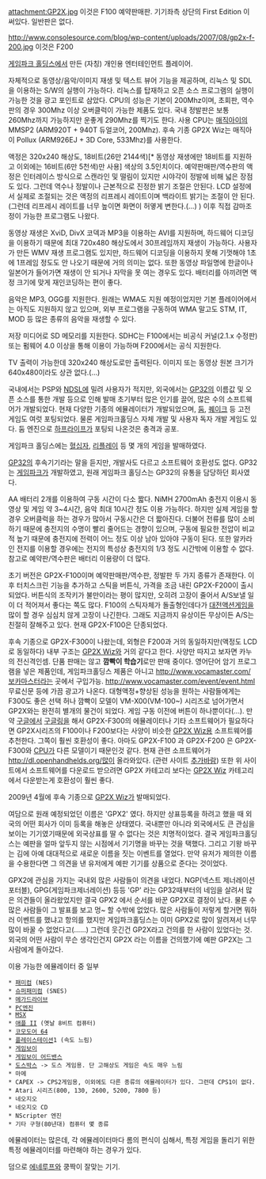 attachment:GP2X.jpg
이것은 F100 예약판매판. 기기좌측 상단의 First Edition 이 써있다. 일반판은 없다.

http://www.consolesource.com/blog/wp-content/uploads/2007/08/gp2x-f-200.jpg
이것은 F200

[[게임파크 홀딩스]]에서 만든 (자칭) 개인용 엔터테인먼트 플레이어.


자체적으로 동영상/음악/이미지 재생 및 텍스트 뷰어 기능을 제공하며, 리눅스 및 SDL을 이용하는 S/W의 실행이 가능하다. 리눅스를 탑재하고 오픈 소스 프로그램의 실행이 가능한 것을 광고 포인트로 삼았다. CPU의 성능은 기본이 200Mhz이며, 초회판, 역수판의 경우 300Mhz 이상 오버클럭이 가능한 제품도 있다. 국내 정발판은 보통 260Mhz까지 가능하지만 운좋게 290Mhz를 찍기도 한다.
사용 CPU는 [[매직아이]]의 MMSP2 (ARM920T + 940T 듀얼코어, 200Mhz). 후속 기종 GP2X Wiz는 매직아이 Pollux (ARM926EJ + 3D Core, 533Mhz)를 사용한다.

액정은 320x240 해상도, 18비트(26만 2144색)[* 동영상 재생에만 18비트를 지원하고 이외에는 16비트(6만 5천색)만 사용] 색상의 3.5인치이다. 예약판매판/역수판의 액정은 인터레이스 방식으로 스캔라인 및 떨림이 있지만 시야각이 정발에 비해 넓은 장점도 있다. 그런데 역수나 정발이나 근본적으로 진정한 밝기 조절은 안된다. LCD 설정에서 실제로 조절되는 것은 액정의 리프레시 레이트이며 백라이트 밝기는 조절이 안 된다. (그런데 리프레시 레이트를 너무 높이면 화면이 허옇게 변한다.(...) ) 이후 직접 감마조정이 가능한 프로그램도 나왔다.

동영상 재생은 XviD, DivX 코덱과 MP3을 이용하는 AVI를 지원하며, 하드웨어 디코딩을 이용하기 때문에 최대 720x480 해상도에서 30프레임까지 재생이 가능하다. 사용자가 만든 WMV 재생 프로그램도 있지만, 하드웨어 디코딩을 이용하지 못해 기껏해야 1초에 1프레임 정도도 안 나오기 때문에 거의 의미는 없다. 또한 동영상 파일명에 한글이나 일본어가 들어가면 재생이 안 되거나 자막을 못 여는 경우도 있다. 배터리를 아끼려면 액정 크기에 맞게 재인코딩하는 편이 좋다.

음악은 MP3, OGG를 지원한다. 원래는 WMA도 지원 예정이었지만 기본 플레이어에서는 아직도 지원하지 않고 있으며, 외부 프로그램을 구동하여 WMA 말고도 STM, IT, MOD 등 많은 종류의 음악을 재생할 수 있다.

저장 미디어로 SD 메모리를 지원한다. SDHC는 F100에서는 비공식 커널(2.1.x 수정판) 또는 펌웨어 4.0 이상을 통해 이용이 가능하며 F200에서는 공식 지원한다.

TV 출력이 가능한데 320x240 해상도로만 출력된다. 이미지 또는 동영상 원본 크기가 640x480이라도 상관 없다.(...)

국내에서는 PSP와 [[NDSL]]에 밀려 사용자가 적지만, 외국에서는 [[GP32]]의 이름값 및 오픈 소스를 통한 개발 등으로 인해 발매 초기부터 많은 인기를 끌어, 많은 수의 소프트웨어가 개발되었다. 현재 다양한 기종의 에뮬레이터가 개발되었으며, [[둠]], [[퀘이크]] 등 고전 게임도 여럿 포팅되었다. 물론 게임파크홀딩스 자체 개발 및 사용자 독자 개발 게임도 있다. 둠 엔진으로 [[하프라이프]]가 포팅되 나온것은 충격과 공포.

게임파크 홀딩스에는 [[혈십자]], [[리플레이]] 등 몇 개의 게임을 발매하였다.

[[GP32]]의 후속기기라는 말을 듣지만, 개발사도 다르고 소프트웨어 호환성도 없다. GP32는 [[게임파크]]가 개발하였고, 원래 게임파크 홀딩스는 GP32의 유통을 담당하던 회사였다.

AA 배터리 2개를 이용하여 구동 시간이 다소 짧다. NiMH 2700mAh 충전지 이용시 동영상 및 게임 약 3~4시간, 음악 최대 10시간 정도 이용 가능하다. 하지만 실제 게임을 할 경우 오버클럭을 하는 경우가 많아서 구동시간은 더 짧아진다. 더불어 전류를 많이 소비하기 때문에 충전지의 수명이 빨리 줄어드는 경향이 있으며, 구동에 필요한 전압이 비교적 높기 때문에 충전지에 전력이 어느 정도 이상 남아 있아야 구동이 된다. 또한 알카라인 전지를 이용할 경우에는 전지의 특성상 충전지의 1/3 정도 시간밖에 이용할 수 없다. 참고로 예약판/역수판은 배터리 이용량이 더 많다.

초기 버전은 GP2X-F100이며 예약판매판/역수판, 정발판 두 가지 종류가 존재한다. 이후 터치스크린 기능을 추가하고 스틱을 버튼식, 가격을 조금 내린 GP2X-F200이 출시되었다. 버튼식의 조작키가 불만이라는 평이 많지만, 오히려 고장이 줄어서 A/S보낼 일이 더 적어져서 좋다는 쪽도 많다. F100의 스틱자체가 돌출형인데다가 [[대전액션게임]]을 많이 할 경우 심심치 않게 고장이 나긴한다. 그래도 지금까지 유상이든 무상이든 A/S는 친절히 잘해주고 있다. 현재 GP2X-F100은 단종되었다.

후속 기종으로 GP2X-F300이 나왔는데, 외형은 F200과 거의 동일하지만(액정도 LCD로 동일하다) 내부 구조는 [[GP2X Wiz]]와 거의 같다고 한다. 사양만 따지고 보자면 카누의 전신격인셈. 단품 판매는 않고 '''깜빡이 학습기'''로만 판매 중이다. 영어단어 암기 프로그램을 넣은 제품인데, 게임파크홀딩스 제품은 아니고 [[http://www.vocamaster.com/ 보카마스터]]라는 곳에서 구입가능. [[http://www.vocamaster.com/event/event.html]] 무료신문 등에 가끔 광고가 나온다. 대형액정+향상된 성능을 원하는 사람들에게는 F300도 좋은 선택
허나 깜빡이 모델이 VM-X00(VM-100~) 시리즈로 넘어가면서 GP2X와는 완전히 별개의 물건이 되었다. 게임 구동 이전에 버튼이 하나뿐이다(...).
만약 [[구글]]에서 [[구글링]]을 해서 GP2X-F300의 에뮬레이터나 기타 소프트웨어가 필요하다면 GP2X시리즈의 F100이나 F200보다는 사양이 비슷한 [[GP2X Wiz]]용 소프트웨어를 추천한다. 그쪽이 훨씬 호환성이 좋다.
아마도 GP2X-F100 과 GP2X-F200 은 GP2X-F300와 [[CPU]]가 다른 모델이기 때문인것 같다.
현재 관련 소프트웨어가 [[http://dl.openhandhelds.org/]]많이 올라와있다. (관련 사이트 [[추가바람]])
또한 위 사이트에서 소프트웨어를 다운로드 받으려면 GP2X 카테고리 보다는 [[GP2X Wiz]] 카테고리에서 다운받는게 호환성이 훨씬 좋다.

2009년 4월에 후속 기종으로 [[GP2X Wiz]]가 발매되었다.

여담으로 원래 예정되었던 이름은 'GPX2' 였다. 하지만 상표등록을 하려고 했을 때 외국의 어떤 회사가 이미 등록을 해놓은 상태였다. 국내뿐만 아니라 외국에서도 큰 관심을 보이는 기기였기때문에 외국상표를 딸 수 없다는 것은 치명적이었다. 결국 게임파크홀딩스는 예판을 얼마 앞두지 않는 시점에서 기기명을 바꾸는 것을 택했다. 그리고 기왕 바꾸는 김에 아예 대대적으로 새로운 이름을 짓는 이벤트를 열었다. 만약 유저가 제의한 이름을 수용한다면 그 의견을 낸 유저에게 예판 기기를 상품으로 준다는 것이었다.

GPX2에 관심을 가지는 국내외 많은 사람들이 의견을 내었다. NGP(넥스트 제너레이션 포터블), GPG(게임파크제너레이션) 등등 'GP' 라는 GP32때부터의 네임을 살려서 많은 의견들이 올라왔었지만 결국 GPX2 에서 순서를 바꾼 GP2X로 결정이 났다. 물론 수많은 사람들이 그 발표를 보고 멍~ 할 수밖에 없었다. 많은 사람들이 저렇게 할거면 뭐하러 이벤트를 했냐고 항의를 했지만 게임파크홀딩스는 이미 GPX2로 많이 알려져서 너무 많이 바꿀 수 없었다고(......) 그런데 웃긴건 GP2X라고 건의를 한 사람이 있었다는 것. 외국의 어떤 사람이 무슨 생각인건지 GP2X 라는 이름을 건의했기에 예판 GP2X는 그 사람에게 돌아갔다.


이용 가능한 에뮬레이터 중 일부
 * [[패미컴]] (NES)
 * [[슈퍼패미컴]] (SNES)
 * [[메가드라이브]]
 * [[PC엔진]]
 * [[MSX]]
 * [[애플 II]] (옛날 8비트 컴퓨터)
 * [[코모도어 64]]
 * [[플레이스테이션]]1 (속도 느림)
 * [[게임보이]]
 * [[게임보이 어드밴스]]
 * [[도스박스]] -> 도스 게임용. 단 고해상도 게임은 속도 매우 느림
 * 마메
 * CAPEX -> CPS2게임용, 이외에도 다른 종류의 에뮬레이터가 있다. 그런데 CPS1이 없다.
 * Atari 시리즈(800, 130, 2600, 5200, 7800 등)
 * 네오지오
 * 네오지오 CD
 * NScripter 엔진
 * 기타 구형(80년대) 컴퓨터 몇 종류

에뮬레이터는 많은데, 각 에뮬레이터마다 롬의 편식이 심해서, 특정 게임을 돌리기 위한 특정 에뮬레이터를 마련해야 하는 경우가 있다.

덤으로 [[에네루프]]와 쿵짝이 잘맞는 기기.

